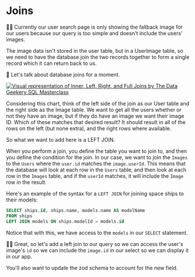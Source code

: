 # Joins

<EpicVideo url="https://www.epicweb.dev/workshops/data-modeling-deep-dive/sql/working-with-joins-in-sql" />

👨‍💼 Currently our user search page is only showing the fallback image for our
users because our query is too simple and doesn't include the users' images.

The image data isn't stored in the user table, but in a UserImage table, so we need
to have the database join the two records together to form a single record which
it can return back to us.

🦉 Let's talk about database joins for a moment.

[![Visual representation of Inner, Left, Right, and Full Joins by The Data Geekery SQL Masterclass](https://github-production-user-asset-6210df.s3.amazonaws.com/1500684/255709471-45870c2d-477c-41fa-bdb0-ab90b456e5e1.png)](https://blog.jooq.org/say-no-to-venn-diagrams-when-explaining-joins/)

Considering this chart, think of the left side of the join as our User table and
the right side as the Image table. We want to get all the users whether or not
they have an image, but if they do have an image we want their image ID. Which
of these matches that desired result? It should result in all of the rows on the
left (but none extra), and the right rows where available.

So what we want to add here is a LEFT JOIN.

When you perform a join, you define the table you want to join to, and then you
define the condition for the join. In our case, we want to join the `Images` to
the `Users` where the `user.id` matches the `image.userId`. This means that the
database will look at each row in the `Users` table, and then look at each row
in the `Images` table, and if the `userId` matches, it will include the `Image`
row in the result.

Here's an example of the syntax for a `LEFT JOIN` for joining space ships to
their models:

```sql
SELECT ships.id, ships.name, models.name AS modelName
FROM ships
LEFT JOIN models ON ships.modelId = models.id
```

Notice that with this, we have access to the `models` in our `SELECT` statement.

👨‍💼 Great, so let's add a left join to our query so we can access the user's
image's `id` so we can include the `image.id` in our select so we can display it
in our app.

You'll also want to update the zod schema to account for the new field.
